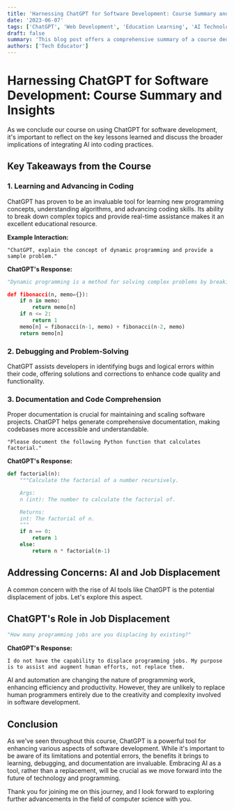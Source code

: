 ```yaml
---
title: 'Harnessing ChatGPT for Software Development: Course Summary and Insights'
date: '2023-06-07'
tags: ['ChatGPT', 'Web Development', 'Education Learning', 'AI Technology']
draft: false
summary: 'This blog post offers a comprehensive summary of a course dedicated to using ChatGPT for various aspects of software development. From coding to debugging and beyond, discover how ChatGPT can enhance your programming journey.'
authors: ['Tech Educator']
---
```


# Harnessing ChatGPT for Software Development: Course Summary and Insights

As we conclude our course on using ChatGPT for software development, it's important to reflect on the key lessons learned and discuss the broader implications of integrating AI into coding practices.

## Key Takeaways from the Course

### 1. **Learning and Advancing in Coding**

ChatGPT has proven to be an invaluable tool for learning new programming concepts, understanding algorithms, and advancing coding skills. Its ability to break down complex topics and provide real-time assistance makes it an excellent educational resource.

**Example Interaction:**

```plaintext
"ChatGPT, explain the concept of dynamic programming and provide a sample problem."
```

**ChatGPT's Response:**

```Python
"Dynamic programming is a method for solving complex problems by breaking them down into simpler subproblems. It is particularly useful for optimization problems. Here's an example of the Fibonacci sequence using dynamic programming:

def fibonacci(n, memo={}):
    if n in memo:
        return memo[n]
    if n <= 2:
        return 1
    memo[n] = fibonacci(n-1, memo) + fibonacci(n-2, memo)
    return memo[n]
```

### 2. Debugging and Problem-Solving

ChatGPT assists developers in identifying bugs and logical errors within their code, offering solutions and corrections to enhance code quality and functionality.

### 3. Documentation and Code Comprehension

Proper documentation is crucial for maintaining and scaling software projects. ChatGPT helps generate comprehensive documentation, making codebases more accessible and understandable.

```plainText
"Please document the following Python function that calculates factorial."
```

**ChatGPT's Response:**

```Python
def factorial(n):
    """Calculate the factorial of a number recursively.

    Args:
    n (int): The number to calculate the factorial of.

    Returns:
    int: The factorial of n.
    """
    if n == 0:
        return 1
    else:
        return n * factorial(n-1)
```

## Addressing Concerns: AI and Job Displacement

A common concern with the rise of AI tools like ChatGPT is the potential displacement of jobs. Let's explore this aspect.

## ChatGPT's Role in Job Displacement

```Python
"How many programming jobs are you displacing by existing?"
```

**ChatGPT's Response:**

`I do not have the capability to displace programming jobs. My purpose is to assist and augment human efforts, not replace them.`

AI and automation are changing the nature of programming work, enhancing efficiency and productivity. However, they are unlikely to replace human programmers entirely due to the creativity and complexity involved in software development.

## Conclusion

As we've seen throughout this course, ChatGPT is a powerful tool for enhancing various aspects of software development. While it's important to be aware of its limitations and potential errors, the benefits it brings to learning, debugging, and documentation are invaluable. Embracing AI as a tool, rather than a replacement, will be crucial as we move forward into the future of technology and programming.

Thank you for joining me on this journey, and I look forward to exploring further advancements in the field of computer science with you.
